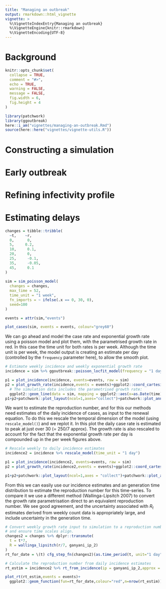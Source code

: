 ```yaml
---
title: "Managing an outbreak"
output: rmarkdown::html_vignette
vignette: >
  %\VignetteIndexEntry{Managing an outbreak}
  %\VignetteEngine{knitr::rmarkdown}
  %\VignetteEncoding{UTF-8}
---
```


# Background

```r

knitr::opts_chunk$set(
  collapse = TRUE,
  comment = "#>",
  echo = TRUE,
  warning = FALSE,
  message = FALSE,
  fig.width = 6,
  fig.height = 4
)

library(patchwork)
library(ggoutbreak)
here::i_am("vignettes/managing-an-outbreak.Rmd")
source(here::here("vignettes/vignette-utils.R"))
```


# Constructing a simulation

# Early outbreak

# Refining infectivity profile

# Estimating delays


```r

changes = tibble::tribble(
  ~t,    ~r,
  0,      0,
  5,     0.2,
  10,     0.1,
  20,     0,
  25,     -0.1,
  35,     -0.05,
  45,     0.1
)
  
sim = sim_poisson_model(
  changes = changes,
  max_time = 52,
  time_unit = "1 week",
  fn_imports = ~ ifelse(.x == 0, 30, 0),
  seed=100
)

events = attr(sim,"events")

plot_cases(sim, events = events, colour="grey60")

```

We can go ahead and model the case rate and exponential growth rate using a
poisson model and plot them, with the parametrised growth rate in red. In this
case the time unit for both rates is per week. Although the time unit is per
week, the model output is creating an estimate per day (controlled by the
`frequency` parameter here), to allow the smooth plot.

```r

# Estimate weekly incidence and weekly exponential growth rate
incidence = sim %>% ggoutbreak::poisson_locfit_model(frequency = "1 day",deg = 2, window=5)

p1 = plot_incidence(incidence, events=events, raw = sim)
p2 = plot_growth_rate(incidence,events = events)+ggplot2::coord_cartesian(ylim=c(-0.05*7,+0.05*7))+
  # The simulation data includes the parametrised growth rate:
  ggplot2::geom_line(data = sim, mapping = ggplot2::aes(x=as.Date(time), y=growth), colour="red")
p1+p2+patchwork::plot_layout(ncol=1,axes="collect")+patchwork::plot_annotation(tag_levels = "A")

```

We want to estimate the reproduction number, and for this our methods need
estimates of the daily incidence of cases, as input to the renewal equation. To 
do this we rescale the temporal dimension of the model (using `rescale_model()`) 
and we replot it. In this plot the daily case rate is estimated to peak at just 
over 30 (= 250/7 approx). The growth rate is also rescaled to account for the
fact that the exponential growth rate per day is compounded up in the per week
figures above.

```r

# Rescale weekly to daily incidence estimates
incidence2 = incidence %>% rescale_model(time_unit = "1 day")

p1 = plot_incidence(incidence2, events=events, raw = sim)
p2 = plot_growth_rate(incidence2,events = events)+ggplot2::coord_cartesian(ylim=c(-0.05,+0.05))

p1+p2+patchwork::plot_layout(ncol=1,axes = "collect")+patchwork::plot_annotation(tag_level="A")
```

From this we can easily use our incidence estimates and an generation time 
distribution to estimate the reproduction number for this time-series. To compare
it we use a different method (Wallinga-Lipsitch 2007) to convert the growth rate
parametrisation direct to an equivalent reproduction number. We see good 
agreement, and the uncertainty associated with $R_t$ estimates derived from
weekly count data is appropriately large, and include uncertainty in the 
generation time.

```r

# Convert weekly growth rate input to simulation to a reproduction number
# and ensure time scales align.
changes2 = changes %>% dplyr::transmute(
  t = t*7,
  R = wallinga_lipsitch(r/7, ganyani_ip_2)
)
rt_for_date = \(t) cfg_step_fn(changes2)(as.time_period(t, unit="1 day"))

# Calculate the reproduction number from daily incidence estimates
rt_estim = incidence2 %>% rt_from_incidence(ip = ganyani_ip_2,approx = TRUE)

plot_rt(rt_estim,events = events)+
  ggplot2::geom_function(fun=rt_for_date,colour="red",n=nrow(rt_estim))

```
